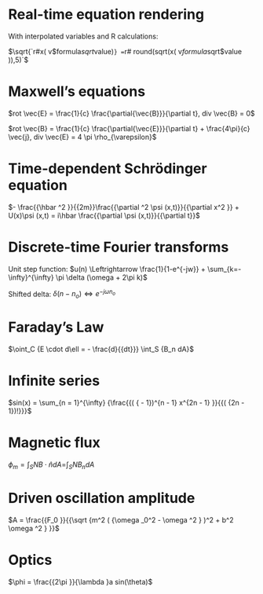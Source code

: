 # Real-time equation rendering

With interpolated variables and R calculations:

$\sqrt{`r#x( v$formula$sqrt$value)`} = `r# round(sqrt(x( v$formula$sqrt$value )),5)`$

# Maxwell's equations

$rot \vec{E} = \frac{1}{c} \frac{\partial{\vec{B}}}{\partial t}, div \vec{B} = 0$

$rot \vec{B} = \frac{1}{c} \frac{\partial{\vec{E}}}{\partial t} + \frac{4\pi}{c} \vec{j}, div \vec{E} = 4 \pi \rho_{\varepsilon}$

# Time-dependent Schrödinger equation

$- \frac{{\hbar ^2 }}{{2m}}\frac{{\partial ^2 \psi (x,t)}}{{\partial x^2 }} + U(x)\psi (x,t) = i\hbar \frac{{\partial \psi (x,t)}}{{\partial t}}$

# Discrete-time Fourier transforms

Unit step function: $u(n) \Leftrightarrow \frac{1}{1-e^{-jw}} + \sum_{k=-\infty}^{\infty} \pi \delta (\omega + 2\pi k)$

Shifted delta: $\delta (n - n_o ) \Leftrightarrow e^{ - j\omega n_o }$

# Faraday's Law

$\oint_C {E \cdot d\ell  =  - \frac{d}{{dt}}} \int_S {B_n dA}$

# Infinite series

$sin(x) = \sum_{n = 1}^{\infty}  {\frac{{( { - 1})^{n - 1} x^{2n - 1} }}{{( {2n - 1})!}}}$

# Magnetic flux

$\phi _m  = \int_S {N{{B}} \cdot {{\hat n}}dA = } \int_S {NB_n dA}$

# Driven oscillation amplitude

$A = \frac{{F_0 }}{{\sqrt {m^2 ( {\omega _0^2  - \omega ^2 } )^2  + b^2 \omega ^2 } }}$

# Optics

$\phi  = \frac{{2\pi }}{\lambda }a sin(\theta)$
